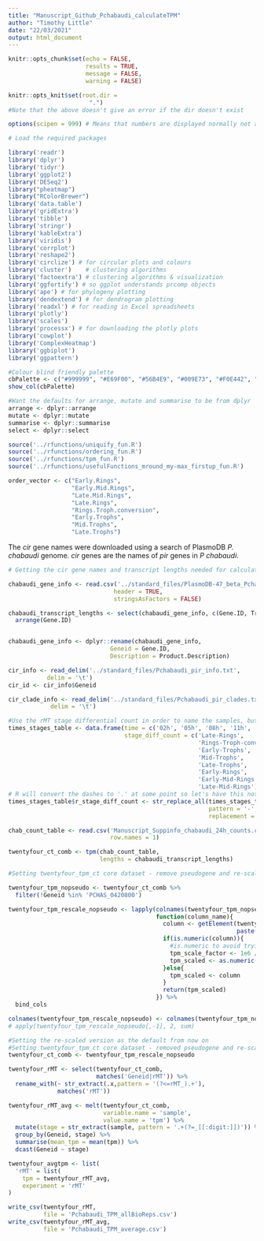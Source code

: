 ```yaml
---
title: "Manuscript_Github_Pchabaudi_calculateTPM"
author: "Timothy Little"
date: "22/03/2021"
output: html_document
---
```


```r
knitr::opts_chunk$set(echo = FALSE, 
                      results = TRUE, 
                      message = FALSE, 
                      warning = FALSE)

knitr::opts_knit$set(root.dir = 
                       ".")
#Note that the above doesn't give an error if the dir doesn't exist

options(scipen = 999) # Means that numbers are displayed normally not as 1e6 (1000000)
```

```r
# Load the required packages

library('readr')
library('dplyr')
library('tidyr')
library('ggplot2')
library('DESeq2')
library("pheatmap")
library("RColorBrewer")
library('data.table')
library('gridExtra')
library('tibble')
library('stringr')
library('kableExtra')
library('viridis')
library('corrplot')
library('reshape2')
library('circlize') # for circular plots and colours
library('cluster')    # clustering algorithms
library('factoextra') # clustering algorithms & visualization
library('ggfortify') # so ggplot understands prcomp objects
library('ape') # for phylogeny plotting
library('dendextend') # for dendrogram plotting
library('readxl') # for reading in Excel spreadsheets
library('plotly')
library('scales')
library('processx') # for downloading the plotly plots
library('cowplot')
library('ComplexHeatmap')
library('ggbiplot')
library('ggpattern')

#Colour blind friendly palette
cbPalette <- c("#999999", "#E69F00", "#56B4E9", "#009E73", "#F0E442", "#0072B2", "#D55E00", "#CC79A7")
show_col(cbPalette)

#Want the defaults for arrange, mutate and summarise to be from dplyr
arrange <- dplyr::arrange
mutate <- dplyr::mutate
summarise <- dplyr::summarise
select <- dplyr::select
```

```r
source('../rfunctions/uniquify_fun.R')
source('../rfunctions/ordering_fun.R')
source('../rfunctions/tpm_fun.R')
source('../rfunctions/usefulFunctions_mround_my-max_firstup_fun.R')
```

```r

order_vector <- c("Early.Rings",
                  "Early.Mid.Rings",
                  "Late.Mid.Rings",
                  "Late.Rings",
                  "Rings.Troph.conversion",
                  "Early.Trophs",
                  "Mid.Trophs",
                  "Late.Trophs")
```

The _cir_ gene names were downloaded using a search of PlasmoDB _P. chabaudi_ genome. _cir_ genes are the names of _pir_ genes in _P chabaudi_.

```r

# Getting the cir gene names and transcript lengths needed for calculating the transcript-per-million

chabaudi_gene_info <- read.csv('../standard_files/PlasmoDB-47_beta_Pchabaudichabaudi_GenesByTaxon_Summary.csv',
                              header = TRUE,
                              stringsAsFactors = FALSE)

chabaudi_transcript_lengths <- select(chabaudi_gene_info, c(Gene.ID, Transcript.Length)) %>% 
  arrange(Gene.ID)


chabaudi_gene_info <- dplyr::rename(chabaudi_gene_info, 
                             Geneid = Gene.ID,
                             Description = Product.Description)

```

```r

cir_info <- read_delim('../standard_files/Pchabaudi_pir_info.txt',
           delim = '\t')
cir_id <- cir_info$Geneid

cir_clade_info <- read_delim('../standard_files/Pchabaudi_pir_clades.txt',
            delim = '\t')
```

```r
#Use the rMT stage differential count in order to name the samples, but keep time to retain order
times_stages_table <- data.frame(time = c('02h', '05h', '08h', '11h', '14h', '17h','20h','23h'),
                                 stage_diff_count = c('Late-Rings',
                                                      'Rings-Troph-conversion',
                                                      'Early-Trophs',
                                                      'Mid-Trophs',
                                                      'Late-Trophs',
                                                      'Early-Rings',
                                                      'Early-Mid-Rings',
                                                      'Late-Mid-Rings'))
# R will convert the dashes to '.' at some point so let's have this notation here also
times_stages_table$r_stage_diff_count <- str_replace_all(times_stages_table$stage_diff_count, 
                                                         pattern = '-', 
                                                         replacement = '\\.')
```

```r

chab_count_table <- read.csv('Manuscript_Suppinfo_chabaudi_24h_counts.csv',
                             row.names = 1)

twentyfour_ct_comb <- tpm(chab_count_table, 
                          lengths = chabaudi_transcript_lengths)
```

```r

#Setting twentyfour_tpm_ct core dataset - remove pseudogene and re-scaled

twentyfour_tpm_nopseudo <- twentyfour_ct_comb %>% 
  filter(!Geneid %in% 'PCHAS_0420800')

twentyfour_tpm_rescale_nopseudo <- lapply(colnames(twentyfour_tpm_nopseudo), 
                                          function(column_name){
                                            column <- getElement(twentyfour_tpm_nopseudo, 
                                                                 paste(column_name))
                                            if(is.numeric(column)){
                                              #is.numeric to avoid trying to scale the Geneid column
                                              tpm_scale_factor <- 1e6 / sum(column)
                                              tpm_scaled <- as.numeric(column*tpm_scale_factor)
                                            }else{
                                              tpm_scaled <- column
                                            }
                                            return(tpm_scaled)
                                          }) %>% 
  bind_cols

colnames(twentyfour_tpm_rescale_nopseudo) <- colnames(twentyfour_tpm_nopseudo)
# apply(twentyfour_tpm_rescale_nopseudo[,-1], 2, sum)

#Setting the re-scaled version as the default from now on
#Setting twentyfour_tpm_ct core dataset - removed pseudogene and re-scaled
twentyfour_ct_comb <- twentyfour_tpm_rescale_nopseudo
```

```r

twentyfour_rMT <- select(twentyfour_ct_comb,
                         matches('Geneid|rMT')) %>%
  rename_with(~ str_extract(.x,pattern = '(?<=rMT_).+'),
              matches('rMT'))

twentyfour_rMT_avg <- melt(twentyfour_ct_comb, 
                           variable.name = 'sample',
                           value.name = 'tpm') %>% 
  mutate(stage = str_extract(sample, pattern = '.+(?=_[[:digit:]])')) %>% 
  group_by(Geneid, stage) %>% 
  summarise(mean_tpm = mean(tpm)) %>% 
  dcast(Geneid ~ stage)

twentyfour_avgtpm <- list(
  'rMT' = list(
    tpm = twentyfour_rMT_avg,
    experiment = 'rMT'
)

write_csv(twentyfour_rMT,
          file = 'Pchabaudi_TPM_allBioReps.csv')
write_csv(twentyfour_rMT_avg,
          file = 'Pchabaudi_TPM_average.csv')

```